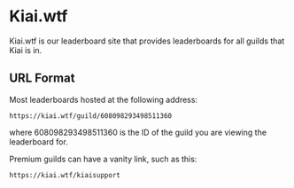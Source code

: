 # Kiai.wtf

Kiai.wtf is our leaderboard site that provides leaderboards for all guilds that Kiai is in.

## URL Format

Most leaderboards hosted at the following address:
```
https://kiai.wtf/guild/608098293498511360
```
where 608098293498511360 is the ID of the guild you are viewing the leaderboard for.

Premium guilds can have a vanity link, such as this:
```
https://kiai.wtf/kiaisupport
```

